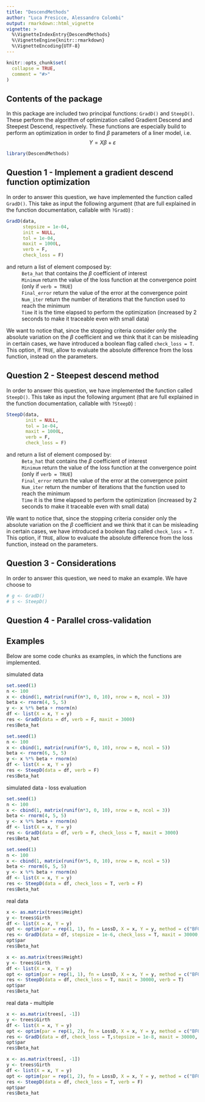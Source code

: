 ```yaml
---
title: "DescendMethods"
author: "Luca Presicce, Alessandro Colombi"
output: rmarkdown::html_vignette
vignette: >
  %\VignetteIndexEntry{DescendMethods}
  %\VignetteEngine{knitr::rmarkdown}
  %\VignetteEncoding{UTF-8}
---
```


```r
knitr::opts_chunk$set(
  collapse = TRUE,
  comment = "#>"
)
```

## Contents of the package

In this package are included two principal functions: `GradD()` and `SteepD()`. These perform the algorithm of optimization called Gradient Descend and Steepest Descend, respectively. These functions are especially build to perform an optimization in order to find $\beta$ parameters of a liner model, i.e. 
$$
Y=X\beta + \varepsilon
$$

```r
library(DescendMethods)
```

## Question 1 - Implement a gradient descend function optimization

In order to answer this question, we have implemented the function called `GradD()`. This take as input the following argument (that are full explained in the function documentation, callable with `?GradD`) :
```r
GradD(data,
      stepsize = 1e-04,
      init = NULL,
      tol = 1e-04,
      maxit = 1000L,
      verb = F,
      check_loss = F)
```

and return a list of element composed by: 
  : `Beta_hat` that contains the $\beta$ coefficient of interest
  : `Minimum` return the value of the loss function at the convergence point (only     if `verb = TRUE`)
  : `Final_error` return the value of the error at the convergence point
  : `Num_iter` return the number of iterations that the function used to reach the     minimum
  : `Time` it is the time elapsed to perform the optimization (increased by 2         seconds to make it traceable even with small data)

We want to notice that, since the stopping criteria consider only the absolute variation on the $\beta$ coefficient and we think that it can be misleading in certain cases, we have introduced a boolean flag called `check_loss = T`. This option, if `TRUE`, allow to evaluate the absolute difference from the loss function, instead on the parameters.

## Question 2 - Steepest descend method

In order to answer this question, we have implemented the function called `SteepD()`. This take as input the following argument (that are full explained in the function documentation, callable with `?SteepD`) :
```r
SteepD(data,
       init = NULL,
       tol = 1e-04,
       maxit = 1000L,
       verb = F,
       check_loss = F)
```

and return a list of element composed by: 
  : `Beta_hat` that contains the $\beta$ coefficient of interest
  : `Minimum` return the value of the loss function at the convergence point (only     if `verb = TRUE`)
  : `Final_error` return the value of the error at the convergence point
  : `Num_iter` return the number of iterations that the function used to reach the     minimum
  : `Time` it is the time elapsed to perform the optimization (increased by 2         seconds to make it traceable even with small data)

We want to notice that, since the stopping criteria consider only the absolute variation on the $\beta$ coefficient and we think that it can be misleading in certain cases, we have introduced a boolean flag called `check_loss = T`. This option, if `TRUE`, allow to evaluate the absolute difference from the loss function, instead on the parameters.


## Question 3 - Considerations

In order to answer this question, we need to make an example. We have choose to 
```r
# g <- GradD()
# s <- SteepD()
```


## Question 4 - Parallel cross-validation


## Examples 

Below are some code chunks as examples, in which the functions are implemented.

simulated data
```r
set.seed(1)
n <- 100
x <- cbind(1, matrix(runif(n*3, 0, 10), nrow = n, ncol = 3))
beta <- rnorm(4, 5, 5)
y <- x %*% beta + rnorm(n)
df <- list(X = x, Y = y)
res <- GradD(data = df, verb = F, maxit = 3000)
res$Beta_hat
```

```r
set.seed(1)
n <- 100
x <- cbind(1, matrix(runif(n*5, 0, 10), nrow = n, ncol = 5))
beta <- rnorm(6, 5, 5)
y <- x %*% beta + rnorm(n)
df <- list(X = x, Y = y)
res <- SteepD(data = df, verb = F)
res$Beta_hat
```



simulated data - loss evaluation
```r
set.seed(1)
n <- 100
x <- cbind(1, matrix(runif(n*3, 0, 10), nrow = n, ncol = 3))
beta <- rnorm(4, 5, 5)
y <- x %*% beta + rnorm(n)
df <- list(X = x, Y = y)
res <- GradD(data = df, verb = F, check_loss = T, maxit = 3000)
res$Beta_hat
```

```r
set.seed(1)
n <- 100
x <- cbind(1, matrix(runif(n*5, 0, 10), nrow = n, ncol = 5))
beta <- rnorm(6, 5, 5)
y <- x %*% beta + rnorm(n)
df <- list(X = x, Y = y)
res <- SteepD(data = df, check_loss = T, verb = F)
res$Beta_hat
```



real data
```r
x <- as.matrix(trees$Height)
y <- trees$Girth
df <- list(X = x, Y = y)
opt <- optim(par = rep(1, 1), fn = LossD, X = x, Y = y, method = c("BFGS"))
res <- GradD(data = df, stepsize = 1e-6, check_loss = T, maxit = 30000, verb = F)
opt$par
res$Beta_hat
```

```r
x <- as.matrix(trees$Height)
y <- trees$Girth
df <- list(X = x, Y = y)
opt <- optim(par = rep(1, 1), fn = LossD, X = x, Y = y, method = c("BFGS"))
res <- SteepD(data = df, check_loss = T, maxit = 30000, verb = T)
opt$par
res$Beta_hat
```



real data - multiple
```r
x <- as.matrix(trees[, -1])
y <- trees$Girth
df <- list(X = x, Y = y)
opt <- optim(par = rep(1, 2), fn = LossD, X = x, Y = y, method = c("BFGS"))
res <- GradD(data = df, check_loss = T,stepsize = 1e-8, maxit = 30000, verb = F)
opt$par
res$Beta_hat
```

```r
x <- as.matrix(trees[, -1])
y <- trees$Girth
df <- list(X = x, Y = y)
opt <- optim(par = rep(1, 2), fn = LossD, X = x, Y = y, method = c("BFGS"))
res <- SteepD(data = df, check_loss = T, verb = F)
opt$par
res$Beta_hat
```

